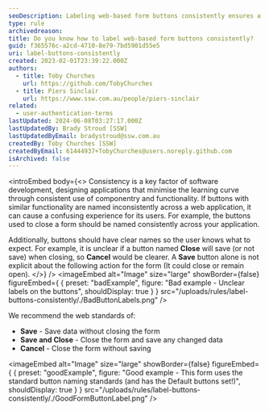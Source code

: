 ```yaml
---
seoDescription: Labeling web-based form buttons consistently ensures a seamless user experience by minimizing confusion and learning curves.
type: rule
archivedreason:
title: Do you know how to label web-based form buttons consistently?
guid: f365576c-a2cd-4710-8e79-7bd5901d55e5
uri: label-buttons-consistently
created: 2023-02-01T23:39:22.000Z
authors:
  - title: Toby Churches
    url: https://github.com/TobyChurches
  - title: Piers Sinclair
    url: https://www.ssw.com.au/people/piers-sinclair
related:
  - user-authentication-terms
lastUpdated: 2024-06-08T03:27:17.000Z
lastUpdatedBy: Brady Stroud [SSW]
lastUpdatedByEmail: bradystroud@ssw.com.au
createdBy: Toby Churches [SSW]
createdByEmail: 61444937+TobyChurches@users.noreply.github.com
isArchived: false
---
```


<introEmbed
  body={<>
Consistency is a key factor of software development, designing applications that minimise the learning curve through consistent use of componentry and functionality. If buttons with similar functionality are named inconsistently across a web application, it can cause a confusing experience for its users. For example, the buttons used to close a form should be named consistently across your application.

Additionally, buttons should have clear names so the user knows what to expect. For example, it is unclear if a button named **Close** will save (or not save) when closing, so **Cancel** would be clearer. A **Save** button alone is not explicit about the following action for the form (It could close or remain open).
  </>}
/>
<imageEmbed
  alt="Image"
  size="large"
  showBorder={false}
  figureEmbed={ {
    preset: "badExample",
    figure: "Bad example - Unclear labels on the buttons",
    shouldDisplay: true
  } }
  src="/uploads/rules/label-buttons-consistently/./BadButtonLabels.png"
/>

We recommend the web standards of:

* **Save** - Save data without closing the form
* **Save and Close** - Close the form and save any changed data
* **Cancel** - Close the form without saving

<imageEmbed
  alt="Image"
  size="large"
  showBorder={false}
  figureEmbed={ {
    preset: "goodExample",
    figure: "Good example - This form uses the standard button naming standards (and has the Default buttons set!)",
    shouldDisplay: true
  } }
  src="/uploads/rules/label-buttons-consistently/./GoodFormButtonLabel.png"
/>
